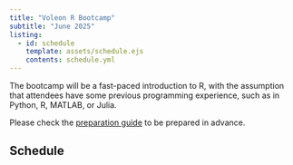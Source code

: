 ```yaml
---
title: "Voleon R Bootcamp"
subtitle: "June 2025"
listing:
  - id: schedule
    template: assets/schedule.ejs
    contents: schedule.yml
---
```


The bootcamp will be a fast-paced introduction to R, with the assumption that attendees have some previous programming experience, such as in Python, R, MATLAB, or Julia.

Please check the [preparation guide](prep.qmd) to be prepared in advance.

## Schedule

::: {#schedule}
:::

